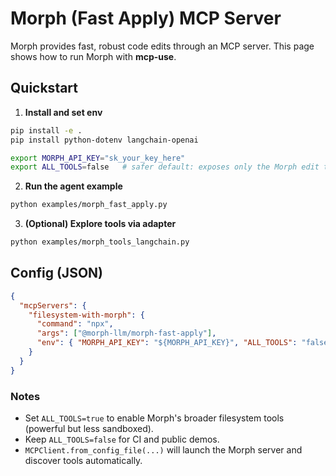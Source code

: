 # Morph (Fast Apply) MCP Server

Morph provides fast, robust code edits through an MCP server. This page shows how to run Morph with **mcp-use**.

## Quickstart

1. **Install and set env**

```bash
pip install -e .
pip install python-dotenv langchain-openai

export MORPH_API_KEY="sk_your_key_here"
export ALL_TOOLS=false   # safer default: exposes only the Morph edit tool
```

2. **Run the agent example**

```bash
python examples/morph_fast_apply.py
```

3. **(Optional) Explore tools via adapter**

```bash
python examples/morph_tools_langchain.py
```

## Config (JSON)

```json
{
  "mcpServers": {
    "filesystem-with-morph": {
      "command": "npx",
      "args": ["@morph-llm/morph-fast-apply"],
      "env": { "MORPH_API_KEY": "${MORPH_API_KEY}", "ALL_TOOLS": "false" }
    }
  }
}
```

### Notes

* Set `ALL_TOOLS=true` to enable Morph's broader filesystem tools (powerful but less sandboxed).
* Keep `ALL_TOOLS=false` for CI and public demos.
* `MCPClient.from_config_file(...)` will launch the Morph server and discover tools automatically.
